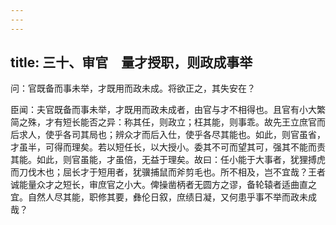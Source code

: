```yaml
---
---
---
```

title: 三十、审官　量才授职，则政成事举
---



问：官既备而事未举，才既用而政未成。将欲正之，其失安在？

臣闻：夫官既备而事未举，才既用而政未成者，由官与才不相得也。且官有小大繁简之殊，才有短长能否之异：称其任，则政立；枉其能，则事乖。故先王立庶官而后求人，使乎各司其局也；辨众才而后入仕，使乎各尽其能也。如此，则官虽省，才虽半，可得而理矣。若以短任长，以大授小。委其不可而望其可，强其不能而责其能。如此，则官虽能，才虽倍，无益于理矣。故曰：任小能于大事者，犹狸搏虎而刀伐木也；屈长才于短用者，犹骥捕鼠而斧剪毛也。所不相及，岂不宜哉？王者诚能量众才之短长，审庶官之小大。俾操凿柄者无圆方之谬，备轮辕者适曲直之宜。自然人尽其能，职修其要，彝伦日叙，庶绩日凝，又何患乎事不举而政未成哉？